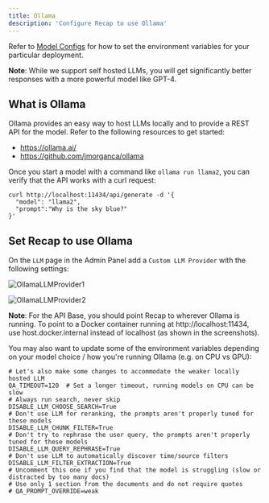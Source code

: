 ```yaml
---
title: Ollama
description: 'Configure Recap to use Ollama'
---
```


Refer to [Model Configs](https://docs.Recap.dev/gen_ai_configs/overview#model-configs) for how to set the
environment variables for your particular deployment.

**Note**: While we support self hosted LLMs, you will get significantly better responses with a more powerful
model like GPT-4.

## What is Ollama
Ollama provides an easy way to host LLMs locally and to provide a REST API for the model.
Refer to the following resources to get started:
- https://ollama.ai/
- https://github.com/jmorganca/ollama

Once you start a model with a command like `ollama run llama2`, you can verify that the API works with a curl request:
```
curl http://localhost:11434/api/generate -d '{
  "model": "llama2",
  "prompt":"Why is the sky blue?"
}'
```

## Set Recap to use Ollama

On the `LLM` page in the Admin Panel add a `Custom LLM Provider` with the following settings:

![OllamaLLMProvider1](/images/gen_ai/OllamaLLMProvider1.png)

![OllamaLLMProvider2](/images/gen_ai/OllamaLLMProvider2.png)

**Note**: For the API Base, you should point Recap to wherever Ollama is running. To point to 
a Docker container running at http://localhost:11434, use host.docker.internal instead of localhost 
(as shown in the screenshots).

You may also want to update some of the environment variables depending on your model choice / how 
you're running Ollama (e.g. on CPU vs GPU):
```
# Let's also make some changes to accommodate the weaker locally hosted LLM
QA_TIMEOUT=120  # Set a longer timeout, running models on CPU can be slow
# Always run search, never skip
DISABLE_LLM_CHOOSE_SEARCH=True
# Don't use LLM for reranking, the prompts aren't properly tuned for these models
DISABLE_LLM_CHUNK_FILTER=True
# Don't try to rephrase the user query, the prompts aren't properly tuned for these models
DISABLE_LLM_QUERY_REPHRASE=True
# Don't use LLM to automatically discover time/source filters
DISABLE_LLM_FILTER_EXTRACTION=True
# Uncomment this one if you find that the model is struggling (slow or distracted by too many docs)
# Use only 1 section from the documents and do not require quotes
# QA_PROMPT_OVERRIDE=weak
```
